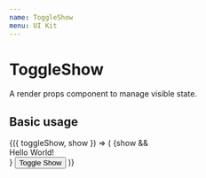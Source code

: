 ```yaml
---
name: ToggleShow
menu: UI Kit
---
```



# ToggleShow
A render props component to manage visible state.

## Basic usage
<Playground>
  <ToggleShow>
    {({ toggleShow, show }) => (
      <Flex itemGutter direction="column">
        {show && <div>Hello World!</div>}
        <Button onClick={toggleShow} variant="filled" color="primary">
          Toggle Show
        </Button>
      </Flex>
    )}
  </ToggleShow>
</Playground>
